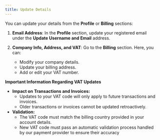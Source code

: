 ```yaml
---
title: Update Details
---
```



You can update your details from the **Profile** or **Billing** sections:

1. **Email Address**: In the **Profile** section, update your registered email under the **Update Username and Email** address.
2. **Company Info, Address, and VAT**: Go to the **Billing** section. Here, you can:  
    *   Modify your company details.
    *   Update your billing address.
    *   Add or edit your VAT number.

    <Callout type="error" emoji="️📌">
**Important Information Regarding VAT Updates**

*   **Impact on Transactions and Invoices:**
    *   Updates to your VAT code will only apply to future transactions and invoices.
    *   Older transactions or invoices cannot be updated retroactively.
*   **Validation:**
    *   The VAT code must match the billing country provided in your account details.
    *   New VAT code must pass an automatic validation process handled by our payment provider to ensure their accuracy
</Callout>